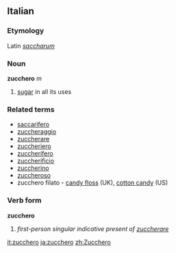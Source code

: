 ==Italian==
===Etymology===
Latin ''[[saccharum]]''

===Noun===
'''zucchero''' ''m''
# [[sugar]] in all its uses

===Related terms===
*[[saccarifero]]
*[[zuccheraggio]]
*[[zuccherare]]
*[[zuccheriero]]
*[[zuccherifero]]
*[[zuccherificio]]
*[[zuccherino]]
*[[zuccheroso]]
* zucchero filato - [[candy floss]] (UK), [[cotton candy]] (US)

===Verb form===
'''zucchero'''

# ''first-person singular indicative present of [[zuccherare]]''

[[it:zucchero]]
[[ja:zucchero]]
[[zh:Zucchero]]